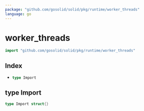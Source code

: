 ```yaml
---
package: "github.com/gosolid/solid/pkg/runtime/worker_threads"
language: go
---
```


# worker\_threads

```go
import "github.com/gosolid/solid/pkg/runtime/worker_threads"
```

## Index

<ul>

<li parentName="ul"><a href="#Import">

```go
type Import
```

</a><ul>
</ul></li>

</ul>

<a id="Import"></a>

## type Import



```go
type Import struct{}
```

